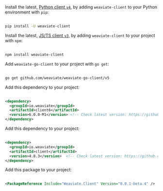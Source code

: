 
<Tabs groupId="languages">
<TabItem value="py" label="Python">

Install the latest, [Python client `v4`](/weaviate/client-libraries/python), by adding `weaviate-client` to your Python environment with `pip`:<br/><br/>

```bash
pip install -U weaviate-client
```

</TabItem>
<TabItem value="js" label="JS/TS">

Install the latest, [JS/TS client `v3`](/weaviate/client-libraries/typescript), by adding `weaviate-client` to your project with `npm`:<br/><br/>

```bash
npm install weaviate-client
```

</TabItem>
<TabItem value="go" label="Go">

Add `weaviate-go-client` to your project with `go get`:<br/><br/>

```bash
go get github.com/weaviate/weaviate-go-client/v5
```

</TabItem>
<TabItem value="java6" label="Java v6 (Beta)">

Add this dependency to your project:<br/><br/>

```xml
<dependency>
  <groupId>io.weaviate</groupId>
  <artifactId>client6</artifactId>
  <version>6.0.0-M1</version> <!-- Check latest version: https://github.com/weaviate/java-client -->
</dependency>
```

</TabItem>
<TabItem value="java" label="Java">

Add this dependency to your project:<br/><br/>

```xml
<dependency>
  <groupId>io.weaviate</groupId>
  <artifactId>client</artifactId>
  <version>4.8.3</version>  <!-- Check latest version: https://github.com/weaviate/java-client -->
</dependency>
```

</TabItem>
<TabItem value="csharp" label="C# (Beta)">

Add this package to your project:<br/><br/>

```xml
<PackageReference Include="Weaviate.Client" Version="0.0.1-beta.4" />   <!-- Check latest version: https://github.com/weaviate/java-client -->
```

</TabItem>
</Tabs>
